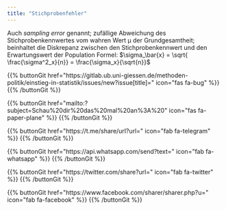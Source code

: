 ```yaml
---
title: "Stichprobenfehler"
---
```


Auch *sampling error* genannt; zufällige Abweichung des Stichprobenkennwertes vom wahren Wert μ der Grundgesamtheit; beinhaltet die Diskrepanz zwischen den Stichprobenkennwert und den Erwartungswert der Population
Formel: $\sigma_\bar{x} = \sqrt{ \frac{\sigma^2_x}{n}} = \frac{\sigma_x}{\sqrt{n}}$

{{% buttonGit href=\"https\:\/\/gitlab.ub.uni-giessen.de\/methoden-politik\/einstieg-in-statistik\/issues\/new?issue[title]=\" icon=\"fas fa-bug\" %}} {{% /buttonGit %}} 

{{% buttonGit href=\"mailto\:?subject=Schau\%20dir\%20das\%20mal\%20an\%3A\%20\" icon=\"fas fa-paper-plane\" %}} {{% /buttonGit %}}

{{% buttonGit href=\"https\:\/\/t.me\/share\/url?url=\" icon=\"fab fa-telegram\" %}} {{% /buttonGit %}}

{{% buttonGit href=\"https\:\/\/api.whatsapp.com\/send?text=\" icon=\"fab fa-whatsapp\" %}} {{% /buttonGit %}}

{{% buttonGit href=\"https\:\/\/twitter.com\/share?url=\" icon=\"fab fa-twitter\" %}} {{% /buttonGit %}}

{{% buttonGit href=\"https\:\/\/www.facebook.com\/sharer\/sharer.php?u=\" icon=\"fab fa-facebook\" %}} {{% /buttonGit %}}

